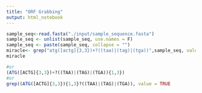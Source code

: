 ```yaml
---
title: "ORF Grabbing"
output: html_notebook
---
```



```r
sample_seq<-read.fasta("./input/sample_sequence.fasta")
sample_seq <- unlist(sample_seq, use.names = F)
sample_seq <- paste(sample_seq, collapse = "")
miracle<- grep("atg([actg]{3,3})+?((taa)|(tag)|(tga))",sample_seq, value = TRUE)
miracle

#or
(ATG([ACTG]{3,3})+?((TAA)|(TAG)|(TGA)){1,3})
#or
grep((ATG([ACTG]{3,3}){1,3}?((TAA)|(TAG)|(TGA)), value = TRUE
      

```

